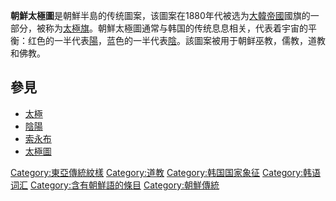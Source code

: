 {{Multiple issues|
{{Expand language|1=en|time=2020-08-15T04:38:42+00:00}}
{{Unreferenced|time=2020-08-15T04:38:42+00:00}}
}}
{{about|朝鲜半岛的传统图案|其他用法|太极 (消歧义)}}
{{Infobox Korean name|img=Taegeuk.svg|caption=[[韓國國旗|韓國國旗]]上的太極圖案|hangul=태극|hanja=太極|rr=Taegeuk|mr=T'aegŭk}} '''朝鮮太極圖'''是朝鮮半島的传统圖案，该圖案在1880年代被选为[[大韓帝國|大韓帝國]]國旗的一部分，被称为[[太極旗|太極旗]]。朝鮮太極圖通常与韩国的传统息息相关，代表着宇宙的平衡：红色的一半代表[[陽|陽]]，蓝色的一半代表[[陰|陰]]。該圖案被用于朝鲜巫教，儒教，道教和佛教。

== 參見 ==

* [[太极|太極]]
* [[阴阳|陰陽]]
* [[索永布|索永布]]
* [[太極圖|太極圖]]

[[Category:東亞傳統紋樣|Category:東亞傳統紋樣]]
[[Category:道教|Category:道教]]
[[Category:韩国国家象征|Category:韩国国家象征]]
[[Category:韩语词汇|Category:韩语词汇]]
[[Category:含有朝鮮語的條目|Category:含有朝鮮語的條目]]
[[Category:朝鮮傳統|Category:朝鮮傳統]]